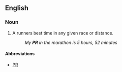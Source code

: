 ==English==

===Noun===
{{en-noun}}

# A runners best time in any given race or distance. 
#:''My '''PR''' in the marathon is 5 hours, 52 minutes''

====Abbreviations====
*[[PR]]